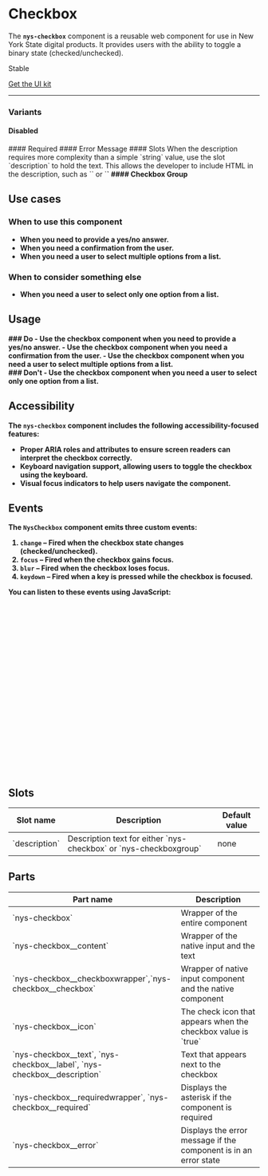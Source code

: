 
<Meta of={NysCheckboxStories} title="Components/Checkbox/Documentation" />

# Checkbox

The **`nys-checkbox`** component is a reusable web component for use in New York State digital products. It provides users with the ability to toggle a binary state (checked/unchecked).

<p class="pill stable">Stable</p>

<p class="pill uikit"><a href="#">Get the UI kit</a></p>

***

<Canvas of={NysCheckboxStories.Unchecked} />

<Controls />

### Variants

#### Disabled
<Canvas of={NysCheckboxStories.DisabledUnchecked} />
#### Required
<Canvas of={NysCheckboxStories.Required} />
#### Error Message
<Canvas of={NysCheckboxStories.ErrorMessage} />
#### Slots
When the description requires more complexity than a simple `string` value, use the slot `description` to hold the text. This allows the developer to include HTML in the description, such as `<a>` or `<strong>`
<Canvas of={NysCheckboxStories.Slot} />
#### Checkbox Group
<Canvas of={NysCheckboxStories.CheckboxGroup} />

## Use cases

### When to use this component
- When you need to provide a yes/no answer.
- When you need a confirmation from the user.
- When you need a user to select multiple options from a list.

### When to consider something else
- When you need a user to select only one option from a list.

## Usage

<div class="usage-wrapper">
  <div class="usagedos do">
    ### Do
    - Use the checkbox component when you need to provide a yes/no answer.
    - Use the checkbox component when you need a confirmation from the user.
    - Use the checkbox component when you need a user to select multiple options from a list.
  </div>
  <div class="usagedos dont">
    ### Don't
    - Use the checkbox component when you need a user to select only one option from a list.
  </div>
</div>

## Accessibility

The `nys-checkbox` component includes the following accessibility-focused features:

- Proper ARIA roles and attributes to ensure screen readers can interpret the checkbox correctly.
- Keyboard navigation support, allowing users to toggle the checkbox using the keyboard.
- Visual focus indicators to help users navigate the component.

## Events

The `NysCheckbox` component emits three custom events:

1. **`change`** – Fired when the checkbox state changes (checked/unchecked).
2. **`focus`** – Fired when the checkbox gains focus.
3. **`blur`** – Fired when the checkbox loses focus.
4. **`keydown`** – Fired when a key is pressed while the checkbox is focused.

You can listen to these events using JavaScript:

```js

  // Select the checkbox component
  const checkbox = document.querySelector('nys-checkbox');

  // Listen for the 'change' event
  checkbox.addEventListener('change', (event) => {
    console.log('Checkbox changed:', event.target.checked);
  });

  // Listen for the 'focus' event
  checkbox.addEventListener('focus', () => {
    console.log('Checkbox is focused');
  });

  // Listen for the 'blur' event
  checkbox.addEventListener('blur', () => {
    console.log('Checkbox lost focus');
  });

  // Listen for the 'keydown' event
  checkbox.addEventListener('keydown', (event) => {
    console.log('Key pressed:', event.key);
  });
```

## Slots

<table>
    <thead>
    <tr>
        <th>Slot name</th>
        <th>Description</th>
        <th>Default value</th>
    </tr>
    </thead>
    <tbody>
    <tr>
        <td>`description`</td>
        <td>Description text for either `nys-checkbox` or `nys-checkboxgroup`</td>
        <td>none</td>
    </tr>
    </tbody>
</table>

## Parts

<table>
    <thead>
    <tr>
        <th>Part name</th>
        <th>Description</th>
    </tr>
    </thead>
    <tbody>
    <tr>
        <td>`nys-checkbox`</td>
        <td>Wrapper of the entire component</td>
    </tr>
    <tr>
        <td>`nys-checkbox__content`</td>
        <td>Wrapper of the native input and the text</td>
    </tr>
    <tr>
        <td>`nys-checkbox__checkboxwrapper`,`nys-checkbox__checkbox`</td>
        <td>Wrapper of native input component and the native component</td>
    </tr>
    <tr>
        <td>`nys-checkbox__icon`</td>
        <td>The check icon that appears when the checkbox value is `true`</td>
    </tr>
    <tr>
        <td>`nys-checkbox__text`, `nys-checkbox__label`, `nys-checkbox__description`</td>
        <td>Text that appears next to the checkbox</td>
    </tr>
    <tr>
        <td>`nys-checkbox__requiredwrapper`, `nys-checkbox__required`</td>
        <td>Displays the asterisk if the component is required</td>
    </tr>
    <tr>
        <td>`nys-checkbox__error`</td>
        <td>Displays the error message if the component is in an error state</td>
    </tr>
    </tbody>
</table>